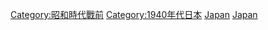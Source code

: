 {{Commonscat|1942 in Japan}}
{{Year by category
|m=1
|c=9
|d=4
|y=2
|cat=日本
|sortkey=Japan
|parent=20世纪各年日本
|subcat=1942年亞洲
}}
[[Category:昭和時代戰前|Category:昭和時代戰前]]
[[Category:1940年代日本|Category:1940年代日本]]
[[Category:1942年各国|Japan]]
[[Category:1942年亚洲|Japan]]